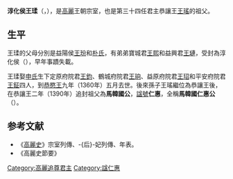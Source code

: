 '''淳化侯王瑈'''（{{lang|ko|'''순화후 왕유'''}}，{{bd|？||1360年|catIdx=W王}}），是[[高麗|高麗]]王朝宗室，也是第三十四任君主恭讓王[[高麗恭讓王|王瑤]]的祖父。

== 生平 ==
王瑈的父母分別是益陽侯[[王玢|王玢]]和[[辰韓國莊敬妃|朴氏]]，有弟弟寶城君[[王熙_(寶城君)|王熙]]和益興君[[王璉|王璉]]，受封為淳化侯（{{lang-ko|순화후}}），早年事蹟失載。

王瑈娶[[馬韓國明睿妃|申氏]]生下定原府院君[[王鈞_(高麗)|王鈞]]、鶴城府院君[[王珦|王珦]]、益原府院君[[王玿|王玿]]和平安府院君[[王鉦|王鉦]]四人，到[[高麗恭愍王|恭愍王]]九年（1360年）五月去世。後來孫子王瑤繼位為恭讓王後，在恭讓王二年（1390年）追封祖父為'''馬韓國公'''，[[諡號|諡號]]'''仁惠'''，全稱'''馬韓國仁惠公'''（{{lang|ko|'''마한국 안헤공'''}}）。

==参考文献==
{{Reflist}}
*《[[高麗史|高麗史]]》宗室列傳、-{后}-妃列傳、年表。
*《高麗史節要》

{{高丽王朝君主}}

[[Category:高麗追尊君主|Category:高麗追尊君主]]
[[Category:諡仁惠|Category:諡仁惠]]
